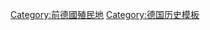 {{Navbox
| name = 前德国殖民地
| title = [[德國殖民地|前德国殖民地、租借地及保护国]]
| state = {{{state|autocollapse}}}
| listclass = hlist
| imageclass = plainlist
| image =
* [[File:Reichskolonialflagge.svg|100px|border|德意志殖民帝国旗帜]]

| group1 = 殖民地
| list1 =
 {{Navbox|subgroup
 | groupwidth = 9em

 | group1 = 非洲
 | list1 =
* {{le|维图兰|Wituland}}
* [[德屬東非]]
* [[基翁加三角]]
* [[德属西南非洲]]
* [[德属西非]]
** [[德属喀麦隆|喀麦隆]]
**[[多哥蘭]]

 | group2 = 大洋洲
 | list2 =
* [[德屬新幾內亞]]
* [[德属萨摩亚]]
 }}

| group2 = {{nowrap|[[租借地]]和[[租界]]}}
| list2 =
 {{Navbox|subgroup
 | groupwidth = 9em

 | group1 = 中国
 | list1 =
* [[胶州湾租借地|胶州湾]]
* [[汉口德租界|汉口]]
* [[天津德租界|天津]]
 }}

| group3 = 未获承认
| list3 =
 {{Navbox|subgroup
 | groupwidth = 9em
 | evenodd = swap

 | group1 = 南极洲
 | list1 =
* [[新斯瓦比亚]]<small>（[[納粹德國]]宣称主权）</small>
 }}

}}<noinclude>
{{collapsible option}}
[[Category:前德國殖民地]]
[[Category:德国历史模板]]
</noinclude>
